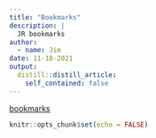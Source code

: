```yaml
---
title: "Bookmarks"
description: |
  JR bookmarks
author:
  - name: Jim
date: 11-18-2021
output:
  distill::distill_article:
    self_contained: false
---
```



[bookmarks](bookmarks.html)

```r
knitr::opts_chunk$set(echo = FALSE)
```

<!-- 

```r
knitr::include_url("bookmarks.html")
```
-->




